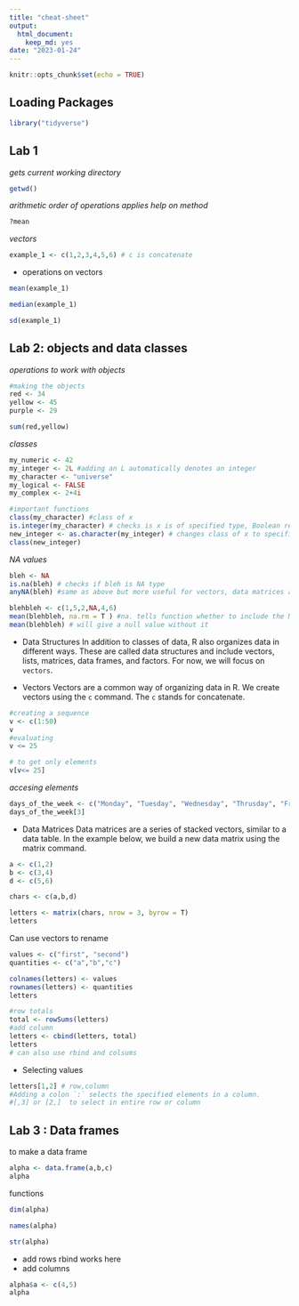 ```yaml
---
title: "cheat-sheet"
output: 
  html_document: 
    keep_md: yes
date: "2023-01-24"
---
```


```r
knitr::opts_chunk$set(echo = TRUE)
```

## Loading Packages
```r
library("tidyverse")
```

## Lab 1

*gets current working directory*
```r
getwd()
```
*arithmetic order of operations applies*
*help on method*
```r
?mean
```

*vectors*
```r
example_1 <- c(1,2,3,4,5,6) # c is concatenate
```
- operations on vectors
```r
mean(example_1)
```
```r
median(example_1)
```
```r
sd(example_1)
```


## Lab 2: objects and data classes
*operations to work with objects*
```r
#making the objects
red <- 34
yellow <- 45
purple <- 29
```
```r
sum(red,yellow)
```

*classes*
```r
my_numeric <- 42 
my_integer <- 2L #adding an L automatically denotes an integer
my_character <- "universe"
my_logical <- FALSE
my_complex <- 2+4i
```

```r
#important functions
class(my_character) #class of x
is.integer(my_character) # checks is x is of specified type, Boolean return
new_integer <- as.character(my_integer) # changes class of x to specified class
class(new_integer)
```
*NA values*
```r
bleh <- NA
is.na(bleh) # checks if bleh is NA type
anyNA(bleh) #same as above but more useful for vectors, data matrices and data frame
```
```r
blehbleh <- c(1,5,2,NA,4,6)
mean(blehbleh, na.rm = T ) #na. tells function whether to include the NA value or not
mean(blehbleh) # will give a null value without it
```
- Data Structures
In addition to classes of data, R also organizes data in different ways. These are called data structures and include vectors, lists, matrices, data frames, and factors. For now, we will focus on `vectors`.  

- Vectors
Vectors are a common way of organizing data in R.  We create vectors using the `c` command. The `c` stands for concatenate. 

```r
#creating a sequence
v <- c(1:50)
v
#evaluating
v <= 25
```
```r
# to get only elements
v[v<= 25]
```
*accesing elements*
```r
days_of_the_week <- c("Monday", "Tuesday", "Wednesday", "Thrusday", "Friday", "Saturday", "Sunday")
days_of_the_week[3]
```

- Data Matrices
Data matrices are a series of stacked vectors, similar to a data table. In the example below, we build a new data matrix using the matrix command.

```r
a <- c(1,2)
b <- c(3,4)
d <- c(5,6)
```
```r
chars <- c(a,b,d)
```
```r
letters <- matrix(chars, nrow = 3, byrow = T)
letters
```
Can use vectors to rename
```r
values <- c("first", "second")
quantities <- c("a","b","c")
```
```r
colnames(letters) <- values
rownames(letters) <- quantities
letters
```
```r
#row totals
total <- rowSums(letters)
#add column
letters <- cbind(letters, total)
letters
# can also use rbind and colsums
```
- Selecting values
```r
letters[1,2] # row,column
#Adding a colon `:` selects the specified elements in a column. 
#[,3] or [2,]  to select in entire row or column
```

## Lab 3 : Data frames

to make a data frame
```r
alpha <- data.frame(a,b,c)
alpha
```
functions
```r
dim(alpha)
```
```r
names(alpha)
```
```r
str(alpha)
```
- add rows
rbind works here
- add columns
```r
alpha$a <- c(4,5) 
alpha
```


